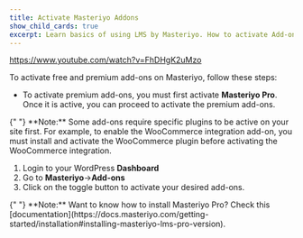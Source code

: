 ```yaml
---
title: Activate Masteriyo Addons
show_child_cards: true
excerpt: Learn basics of using LMS by Masteriyo. How to activate Add-ons.
---
```

<Embed>https://www.youtube.com/watch?v=FhDHgK2uMzo</Embed>

 To activate free and premium add-ons on Masteriyo, follow these steps:  

- To activate premium add-ons, you must first activate **Masteriyo Pro**. Once it is active, you can proceed to activate the premium add-ons.  

<Callout>
  {" "}  **Note:** Some add-ons require specific plugins to be active on your site first. For example, to enable the WooCommerce integration add-on, you must install and activate the WooCommerce plugin before activating the WooCommerce integration. </Callout>

1. Login to your WordPress **Dashboard**
2. Go to **Masteriyo**->**Add-ons**
3. Click on the toggle button to activate your desired add-ons.


<Callout>
  {" "}  **Note:** Want to know how to install Masteriyo Pro? Check this [documentation](https://docs.masteriyo.com/getting-started/installation#installing-masteriyo-lms-pro-version). </Callout>
